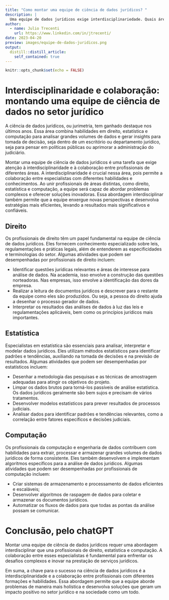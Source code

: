 ```yaml
---
title: "Como montar uma equipe de ciência de dados jurídicos? "
description: |
  Uma equipe de dados jurídicos exige interdisciplinariedade. Quais áreas precisam se associar? E o que cada área tem a contribuir?
author:
  - name: Julio Trecenti
    url: https://www.linkedin.com/in/jtrecenti/
date: 2023-04-20
preview: images/equipe-de-dados-juridicos.png
output:
  distill::distill_article:
    self_contained: true
---
```


```r
knitr::opts_chunk$set(echo = FALSE)
```

# Interdisciplinaridade e colaboração: montando uma equipe de ciência de dados no setor jurídico

A ciência de dados jurídicos, ou jurimetria, tem ganhado destaque nos últimos anos. Essa área combina habilidades em direito, estatística e computação para analisar grandes volumes de dados e gerar insights para tomada de decisão, seja dentro de um escritório ou departamento jurídico, seja para pensar em políticas públicas ou aprimorar a administração do judiciário. 

Montar uma equipe de ciência de dados jurídicos é uma tarefa que exige atenção à interdisciplinaridade e à colaboração entre profissionais de diferentes áreas. A interdisciplinaridade é crucial nessa área, pois permite a colaboração entre especialistas com diferentes habilidades e conhecimentos. Ao unir profissionais de áreas distintas, como direito, estatística e computação, a equipe será capaz de abordar problemas complexos e oferecer soluções inovadoras. Essa abordagem interdisciplinar também permite que a equipe enxergue novas perspectivas e desenvolva estratégias mais eficientes, levando a resultados mais significativos e confiáveis.

## Direito

Os profissionais de direito têm um papel fundamental na equipe de ciência de dados jurídicos. Eles fornecem conhecimento especializado sobre leis, regulamentações e práticas legais, além de entenderem as especificidades e terminologias do setor. Algumas atividades que podem ser desempenhadas por profissionais de direito incluem:

- Identificar questões jurídicas relevantes e áreas de interesse para análise de dados. Na academia, isso envolve a construção das questões norteadoras. Nas empresas, isso envolve a identificação das dores da empresa.
- Realizar a leitura de documentos jurídicos e descrever para o restante da equipe como eles são produzidos. Ou seja, a pessoa do direito ajuda a desenhar o processo gerador de dados.
- Interpretar os resultados das análises de dados à luz das leis e regulamentações aplicáveis, bem como os princípios jurídicos mais importantes.

## Estatística

Especialistas em estatística são essenciais para analisar, interpretar e modelar dados jurídicos. Eles utilizam métodos estatísticos para identificar padrões e tendências, auxiliando na tomada de decisões e na previsão de resultados. Algumas atividades que podem ser desempenhadas por estatísticos incluem:

- Desenhar a metodologia das pesquisas e as técnicas de amostragem adequadas para atingir os objetivos do projeto.
- Limpar os dados brutos para torná-los passíveis de análise estatística. Os dados jurídicos geralmente são bem sujos e precisam de vários tratamentos.
- Desenvolver modelos estatísticos para prever resultados de processos judiciais.
- Analisar dados para identificar padrões e tendências relevantes, como a correlação entre fatores específicos e decisões judiciais.

## Computação
Os profissionais da computação e engenharia de dados contribuem com habilidades para extrair, processar e  armazenar grandes volumes de dados jurídicos de forma consistente. Eles também desenvolvem e implementam algoritmos específicos para a análise de dados jurídicos. Algumas atividades que podem ser desempenhadas por profissionais de computação incluem:

- Criar sistemas de armazenamento e processamento de dados eficientes e escaláveis;
- Desenvolver algoritmos de raspagem de dados para coletar e armazenar os documentos jurídicos.
- Automatizar os fluxos de dados para que todas as pontas da análise possam se comunicar.

# Conclusão, pelo chatGPT

Montar uma equipe de ciência de dados jurídicos requer uma abordagem interdisciplinar que una profissionais de direito, estatística e computação. A colaboração entre esses especialistas é fundamental para enfrentar os desafios complexos e inovar na prestação de serviços jurídicos. 

Em suma, a chave para o sucesso na ciência de dados jurídicos é a interdisciplinaridade e a colaboração entre profissionais com diferentes formações e habilidades. Essa abordagem permite que a equipe aborde problemas de maneira mais holística e desenvolva soluções que geram um impacto positivo no setor jurídico e na sociedade como um todo.
